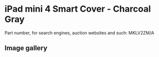 # iPad mini 4 Smart Cover - Charcoal Gray

Part number, for search engines, auction websites and such: MKLV2ZM/A

## Image gallery

<div style={{ width: "768px" }}>
  <GalleryComponent
    images={[
      {
        original: "/everysource/MKLV2",
        thumbnail: "/everypreview/MKLV2",
      },
      {
        original: "/everysource/MKLV2_AV1_GOLD",
        thumbnail: "/everypreview/MKLV2_AV1_GOLD",
      },
      {
        original: "/everysource/MKLV2_AV1_SILVER",
        thumbnail: "/everypreview/MKLV2_AV1_SILVER",
      },
      {
        original: "/everysource/MKLV2_AV1_SPACE_GRAY",
        thumbnail: "/everypreview/MKLV2_AV1_SPACE_GRAY",
      },
      {
        original: "/everysource/MKLV2_AV2",
        thumbnail: "/everypreview/MKLV2_AV2",
      },
      {
        original: "/everysource/MKLV2_AV3",
        thumbnail: "/everypreview/MKLV2_AV3",
      }
    ]}
  />
</div>